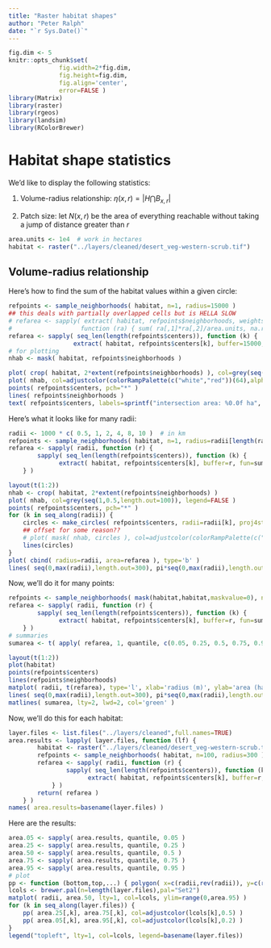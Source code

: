 ```yaml
---
title: "Raster habitat shapes"
author: "Peter Ralph"
date: "`r Sys.Date()`"
---
```


```r
fig.dim <- 5
knitr::opts_chunk$set(
              fig.width=2*fig.dim,
              fig.height=fig.dim,
              fig.align='center',
              error=FALSE )
library(Matrix)
library(raster)
library(rgeos)
library(landsim)
library(RColorBrewer)
```

# Habitat shape statistics

We'd like to display the following statistics:

1.  Volume-radius relationship: 
    $\eta(x,r) = | H \bigcap B_{x,r} |$

2.  Patch size:
    let $N(x,r)$ be the area of everything 
    reachable without taking a jump of distance greater than $r$
    
```r
area.units <- 1e4  # work in hectares
habitat <- raster("../layers/cleaned/desert_veg-western-scrub.tif")
```

## Volume-radius relationship

Here's how to find the sum of the habitat values within a given circle:
```r
refpoints <- sample_neighborhoods( habitat, n=1, radius=15000 )
## this deals with partially overlapped cells but is HELLA SLOW
# refarea <- sapply( extract( habitat, refpoints$neighborhoods, weights=TRUE, normalizeWeights=FALSE ), 
#                   function (ra) { sum( ra[,1]*ra[,2]/area.units, na.rm=TRUE ) } )
refarea <- sapply( seq_len(length(refpoints$centers)), function (k) {
                  extract( habitat, refpoints$centers[k], buffer=15000, fun=sum ) } )
# for plotting
nhab <- mask( habitat, refpoints$neighborhoods )

plot( crop( habitat, 2*extent(refpoints$neighborhoods) ), col=grey(seq(1,0.5,length.out=100)), legend=FALSE )
plot( nhab, col=adjustcolor(colorRampPalette(c("white","red"))(64),alpha=0.5), add=TRUE, legend=FALSE )
points( refpoints$centers, pch="*" )
lines( refpoints$neighborhoods )
text( refpoints$centers, labels=sprintf("intersection area: %0.0f ha", refarea) )
```

Here's what it looks like for many radii:
```r
radii <- 1000 * c( 0.5, 1, 2, 4, 8, 10 )  # in km
refpoints <- sample_neighborhoods( habitat, n=1, radius=radii[length(radii)] )
refarea <- sapply( radii, function (r) {
        sapply( seq_len(length(refpoints$centers)), function (k) {
              extract( habitat, refpoints$centers[k], buffer=r, fun=sum ) } )/area.units
    } )

layout(t(1:2))
nhab <- crop( habitat, 2*extent(refpoints$neighborhoods) )
plot( nhab, col=grey(seq(1,0.5,length.out=100)), legend=FALSE )
points( refpoints$centers, pch="*" )
for (k in seq_along(radii)) {
    circles <- make_circles( refpoints$centers, radii=radii[k], proj4string=CRS(proj4string(nhab)) )
    ## offset for some reason??
    # plot( mask( nhab, circles ), col=adjustcolor(colorRampPalette(c("white","red"))(64),alpha=0.2), add=TRUE, legend=FALSE )
    lines(circles)
}
plot( cbind( radius=radii, area=refarea ), type='b' )
lines( seq(0,max(radii),length.out=300), pi*seq(0,max(radii),length.out=300)^2/area.units, col='red' ) 
```

Now, we'll do it for many points:
```r
refpoints <- sample_neighborhoods( mask(habitat,habitat,maskvalue=0), n=100, radius=1000 )  # takes about a second per center
refarea <- sapply( radii, function (r) {
        sapply( seq_len(length(refpoints$centers)), function (k) {
              extract( habitat, refpoints$centers[k], buffer=r, fun=sum ) } )/area.units
    } )
# summaries
sumarea <- t( apply( refarea, 1, quantile, c(0.05, 0.25, 0.5, 0.75, 0.95) ) )

layout(t(1:2))
plot(habitat)
points(refpoints$centers)
lines(refpoints$neighborhoods)
matplot( radii, t(refarea), type='l', xlab='radius (m)', ylab='area (ha)', lty=1 )
lines( seq(0,max(radii),length.out=300), pi*seq(0,max(radii),length.out=300)^2/area.units, lty=3, lwd=2 ) 
matlines( sumarea, lty=2, lwd=2, col='green' )
```

Now, we'll do this for each habitat:
```r
layer.files <- list.files("../layers/cleaned",full.names=TRUE)
area.results <- lapply( layer.files, function (lf) {
        habitat <- raster("../layers/cleaned/desert_veg-western-scrub.tif")
        refpoints <- sample_neighborhoods( habitat, n=100, radius=300 )  # takes about a second per center
        refarea <- sapply( radii, function (r) {
                sapply( seq_len(length(refpoints$centers)), function (k) {
                      extract( habitat, refpoints$centers[k], buffer=r, fun=sum ) } )/area.units
            } )
        return( refarea )
    } )
names( area.results=basename(layer.files) )
```

Here are the results:
```r
area.05 <- sapply( area.results, quantile, 0.05 )
area.25 <- sapply( area.results, quantile, 0.25 )
area.50 <- sapply( area.results, quantile, 0.5 )
area.75 <- sapply( area.results, quantile, 0.75 )
area.95 <- sapply( area.results, quantile, 0.95 )
# plot
pp <- function (bottom,top,...) { polygon( x=c(radii,rev(radii)), y=c(rev(bottom),top), ... ) }
lcols <- brewer.pal(n=length(layer.files),pal="Set2")
matplot( radii, area.50, lty=1, col=lcols, ylim=range(0,area.95) )
for (k in seq_along(layer.files)) {
    pp( area.25[,k], area.75[,k], col=adjustcolor(lcols[k],0.5) )
    pp( area.05[,k], area.95[,k], col=adjustcolor(lcols[k],0.2) )
}
legend("topleft", lty=1, col=lcols, legend=basename(layer.files))
```
